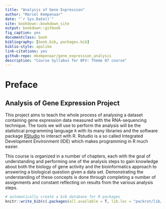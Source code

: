 ```yaml
---
title: "Analysis of Gene Expression"
author: "Marcel Kempenaar"
date: "`r Sys.Date()`"
site: bookdown::bookdown_site
output: bookdown::gitbook
fig_caption: yes
documentclass: book
bibliography: [book.bib, packages.bib]
biblio-style: apalike
link-citations: yes
github-repo: mkempenaar/gene_expression_analysis
description: "Course Syllabus for BFV: Theme 07 course"
---
```


# Preface {-}

## Analysis of Gene Expression Project {-}

This project aims to teach the whole process of analysing a dataset containing gene expression data measured with the RNA-sequencing technique. The tools we will use to perform the analysis will be the statistical programming language `R` with its many libraries and the software package [RStudio](https://www.rstudio.com) to interact with R. Rstudio is a so called Integrated Development Environment (IDE) which makes programming in R much easier.

This course is organized in a number of chapters, each with the goal of understanding and performing one of the analysis steps to gain knowledge about both the biology of gene activity and the bioinformatics approach to answering a biological question given a data set. Demonstrating the understanding of these concepts is done through completing a number of assignments and constant reflecting on results from the various analysis steps.

```r
# automatically create a bib database for R packages
knitr::write_bib(c(.packages(all.available = T, lib.loc = "packrat/lib/x86_64-apple-darwin17.3.0/3.4.3/"), 'bookdown', 'knitr', 'rmarkdown'), 'packages.bib')
```